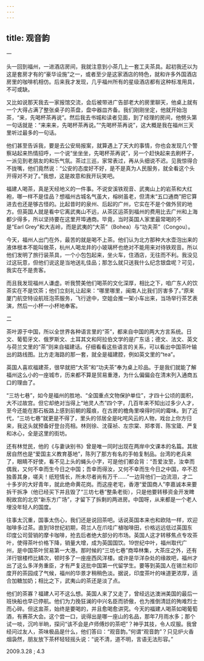 ```yaml
---
---
---
```

title: 观音韵
---




一

头一回到福州，一进酒店房间，我就注意到小茶几上一套工夫茶具。起初我还以为这是套房才有的“豪华设施”之一，或者至少是这家酒店的特色，就和许多外国酒店房里的咖啡机相仿。后来我才发现，几乎福州所有的星级酒店都有这种标准用具，不可或缺。

又比如说那天我去一家报馆交流，会后被带进广告部老大的房里聊天，他桌上就有一个大得占满了整张桌子的茶盘，盘中器皿齐备。我们刚刚坐定，他就开始泡茶，“来，先喝杯茶再说”。然后我去书城和读者见面，到了经理的房间，他劈头第一句话就是：“来来来，先喝杯茶再说。”“先喝杯茶再说”，这大概是我在福州三天里听过最多的一句话。

他们甚至告诉我，要是去公安局报案，就算遇上了天大的事情，你也会发现几个警察站起来热情招呼，一个说“坐坐坐，先喝杯茶再说”，另一个赶快起来去刷杯子，一派见到老朋友的和乐气氛。茶过三巡，家常表过，再从头细说不迟。见我惊得合不拢嘴，他们竟然说：“公安的态度好不好，是不是真为人民服务，就全看这个头开得对不对了。”我想，这是故意和我开玩笑吧。

福建人喝茶，真是天经地义的一件事。不说安溪铁观音、武夷山上的岩茶和大红袍，哪一样不是佳品？想福州古城名气虽大，榕树虽老，但清末“五口通商”把它算进去也还是够古怪的。比起昔时的泉州、后起的广州，它实在不是个做外贸的地方。但英国人就是看中它离武夷山不远，从茶区运茶到福州的费用比去广州和上海都少得多，所以坚持要在这里开埠通商。毕竟，当时英国人家里最常喝的不是“Earl Grey”和大吉岭，而是武夷的“大茶”（Bohea）与“功夫茶”（Congou）。

今天，福州人出门在外，最苦的就是喝不上茶。他们认为北方那种大水壶泡出来的液体根本不能叫做茶，杭州人喝龙井的小玻璃杯也绝对不能用来对待铁观音。所以他们发明了旅行装茶具，一个小包包起来，坐火车，住酒店，无往而不利。我没见过这玩意，但他们说这是当地送礼佳品；那怎么就只送我什么纪念银盘呢？可见，我实在不是贵客。

而且我发现福州人谦虚。听我赞美他们喝茶的文化深厚，相比之下，咱广东人的饮茶实在不是饮茶；他们立刻礼让起来：“哪里哪里，闽南人比我们厉害多了。”原来厦门航空特设航班泡茶服务，飞行途中，空姐会推一架小车出来，当场举行茶艺表演，然后一小杯一小杯地奉客。

二

茶叶源于中国，所以全世界各种语言里的“茶”，都来自中国的两大方言系统。日文、葡萄牙文、俄罗斯文、土耳其文和阿拉伯文学的是广东话；德文、法文、英文与荷兰文里的“茶”则来自福建话。仔细看看这些语言的关系，可以看出中国茶叶输出的路线图。比方走海路的那一套，就全是福建腔，例如英文里的“tea”。

英国人喜欢福建茶，很早就把“大茶”和“功夫茶”奉为桌上珍品。于是我们就能了解福州这么小的一座城市，历来都不算是贸易重港，为什么偏偏会在清末列入通商五口的理由了。

“三坊七巷”，如今是福州的胜地、“全国重点文物保护单位”，才四十公顷的面积，大不过故宫。但它却绝对当得上“地灵人杰”四个字，几百年来不知出过多少人才，至今还能在那石板路上感到前朝的履痕，在古房的檐角里嗅得时间的霉味。到了近代，“三坊七巷”就更是不得了，里头的邻居全是叱咤风云的人物，戏台上你方归来，我这头就预备好登台亮相。林则徐、沈葆祯、左宗棠、郑孝胥、陈宝箴、严复和冰心，全是这里的街坊。

还有林觉民，他的《与妻诀别书》曾是唯一同时出现在两岸中文课本的名篇。其故居自然也是“爱国主义教育基地”，陈列了那方有名的手帕复制品。台湾的老兵来了，眼睛不好使，看不见上头的蝇头小字，可是他们都会背：“吾爱汝至，汝幸而偶我，又何不幸而生今日之中国；吾幸而得汝，又何不幸而生今日之中国，卒不忍独善其身，嗟夫！纸短情长，所未尽者尚有万千……”一边背他们一边流泪，才二十多岁的大好青年，就此绝命黄花岗。而这座老宅，香港“爱国商人”李嘉诚本来要拆干拆净（他已经买下并且毁了“三坊七巷”整条老街），只是他要转移资金开发睥睨故宫的北京“新东方广场”，才留下了拆剩的两进房。中国呀，从来都是一个老人埋没年轻人的国度。

往事太沉重，国事太伤心，我们还是说回茶吧。话说英国本来也和欧陆一样，欢迎咖啡多过茶。直到18世纪初期，荷兰人在爪哇广植咖啡田，价格远远低过英国东印度公司营销的摩卡咖啡，抢去后者绝大部分的市场。英国人这才转移焦点专攻茶叶，使得茶叶价格下降，销量大增，成为英国国饮。19世纪中叶，福州取代广州，是中国茶叶贸易第一大港。那时候的“三坊七巷”商埠林集，大茶庄之外，还有洋行银楼栉比鳞次，顿时多了一座座西风洋楼。或许是华洋杂处的缘故吧，福州才出了这么多洋务重臣，才有严复这批中国第一代留学生。要等到英国人在锡兰和印度开的茶园成了气候，福州的华景才稍稍色淡。据说，印度茶叶的味道更浓厚，适合加糖加奶；相比之下，武夷山的茶还是淡了点。

他们的茶寡？福建人可不这么想。英国人来了又走了，曾经远达澳洲美国的最后一班快船也早已停航。他们为力挽狂澜的中兴名臣而骄傲，也为推倒清廷的殉难烈士而心碎。但这盅茶，始终是要喝的，并且愈喝愈讲究。今天的福建人喝茶如喝葡萄酒，有赛茶大会。这个尝一口，说得出是哪一座山的名品，那年7月雨水多；那个试一啖，沉吟半晌，探问“该不会是卢师傅炒的茶吧”？神乎其技，令人叹服。我曾经问过友人，茶味极品是什么，他们答曰：“观音韵。”何谓“观音韵”？只见炉火香烟袅然，朋友放下茶杯轻轻摇头说：“说不清，道不明，言语无法形容。”





2009.3.28 ; 4.3